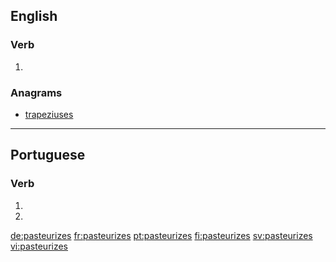 ==English==

===Verb===
{{head|en}}

# {{en-third-person singular of|pasteurize}}

===Anagrams===
* [[trapeziuses#English|trapeziuses]]

----

==Portuguese==

===Verb===
{{pt-verb-form}}

# {{conjugation of|pasteurizar||2|s|present|subjunctive|lang=pt}}
# {{conjugation of|pasteurizar||2|s|negative|imperative|lang=pt}}

[[de:pasteurizes]]
[[fr:pasteurizes]]
[[pt:pasteurizes]]
[[fi:pasteurizes]]
[[sv:pasteurizes]]
[[vi:pasteurizes]]